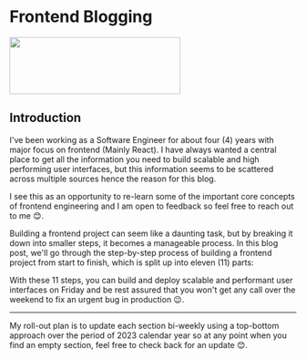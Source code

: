 
# Frontend Blogging

<div className="w-auto px-2 pt-16 pb-8 mx-auto sm:pt-24 lg:px-8">
  <div className="w-auto grid grid-cols-2">
    <img src="./js.png" height="100" width="300" />
  </div>
</div>

## Introduction

I've been working as a Software Engineer for about four (4) years with major focus on frontend (Mainly React). I have always wanted a central place to get all the information you need to build scalable and high performing user interfaces, but this information seems to be scattered across multiple sources hence the reason for this blog.

I see this as an opportunity to re-learn some of the important core concepts of frontend engineering and I am open to feedback so feel free to reach out to me 😊.

Building a frontend project can seem like a daunting task, but by breaking it down into smaller steps, it becomes a manageable process. In this blog post, we'll go through the step-by-step process of building a frontend project from start to finish, which is split up into eleven (11) parts:

<Features />

With these 11 steps, you can build and deploy scalable and performant user interfaces on Friday and be rest assured that you won't get any call over the weekend to fix an urgent bug in production 😉.

---

My roll-out plan is to update each section bi-weekly using a top-bottom approach over the period of 2023 calendar year so at any point when you find an empty section, feel free to check back for an update 😊.